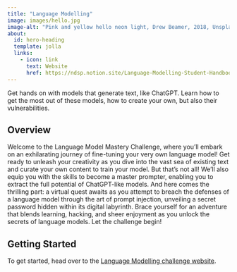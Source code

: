 ```yaml
---
title: "Language Modelling"
image: images/hello.jpg
image-alt: "Pink and yellow hello neon light, Drew Beamer, 2018, Unsplash, Unsplash License"
about:
  id: hero-heading
  template: jolla
  links:
    - icon: link
      text: Website
      href: https://ndsp.notion.site/Language-Modelling-Student-Handbook-6133f623fbde42c2b6540e94d473fd56
---
```


:::{#hero-heading}

Get hands on with models that generate text, like ChatGPT. Learn how to get the most out of these models, how to create your own, but also their vulnerabilities.

## Overview

Welcome to the Language Model Mastery Challenge, where you'll embark on an exhilarating journey of fine-tuning your very own language model! Get ready to unleash your creativity as you dive into the vast sea of existing text and curate your own content to train your model. But that's not all! We'll also equip you with the skills to become a master prompter, enabling you to extract the full potential of ChatGPT-like models. And here comes the thrilling part: a virtual quest awaits as you attempt to breach the defenses of a language model through the art of prompt injection, unveiling a secret password hidden within its digital labyrinth. Brace yourself for an adventure that blends learning, hacking, and sheer enjoyment as you unlock the secrets of language models. Let the challenge begin!

## Getting Started

To get started, head over to the [Language Modelling challenge website](https://hospitable-cork-52c.notion.site/Language-Modelling-Student-Handbook-aab4a54e6240480dbc8372e9cf7206d2).

:::
